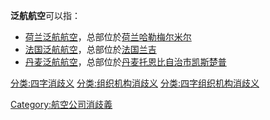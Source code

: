 '''泛航航空'''可以指：

* [[泛航航空|荷兰泛航航空]]，总部位於[[荷兰|荷兰]][[哈勒梅尔米尔|哈勒梅尔米尔]]
* [[法国泛航航空|法国泛航航空]]，总部位於[[法国|法国]][[兰吉|兰吉]]
* [[丹麦泛航航空|丹麦泛航航空]]，总部位於[[丹麦|丹麦]][[托恩比自治市|托恩比自治市]][[凯斯楚普|凯斯楚普]]

{{disambig}}
[[Category:航空公司消歧義|Category:航空公司消歧義]]
[[分类:四字消歧义|分类:四字消歧义]]
[[分类:组织机构消歧义|分类:组织机构消歧义]]
[[分类:四字组织机构消歧义|分类:四字组织机构消歧义]]